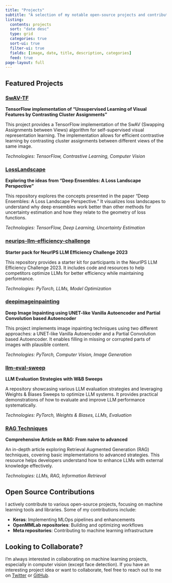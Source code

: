 ```yaml
---
title: "Projects"
subtitle: "A selection of my notable open-source projects and contributions"
listing:
  contents: projects
  sort: "date desc"
  type: grid
  categories: true
  sort-ui: true
  filter-ui: true
  fields: [image, date, title, description, categories]
  feed: true
page-layout: full
---
```


## Featured Projects

::: {.grid}

::: {.g-col-12 .g-col-md-6}
### [SwAV-TF](https://github.com/ayulockin/SwAV-TF)
**TensorFlow implementation of "Unsupervised Learning of Visual Features by Contrasting Cluster Assignments"**

This project provides a TensorFlow implementation of the SwAV (Swapping Assignments between Views) algorithm for self-supervised visual representation learning. The implementation allows for efficient contrastive learning by contrasting cluster assignments between different views of the same image.

*Technologies: TensorFlow, Contrastive Learning, Computer Vision*
:::

::: {.g-col-12 .g-col-md-6}
### [LossLandscape](https://github.com/ayulockin/LossLandscape)
**Exploring the ideas from "Deep Ensembles: A Loss Landscape Perspective"**

This repository explores the concepts presented in the paper "Deep Ensembles: A Loss Landscape Perspective." It visualizes loss landscapes to understand why deep ensembles work better than other methods for uncertainty estimation and how they relate to the geometry of loss functions.

*Technologies: TensorFlow, Deep Learning, Uncertainty Estimation*
:::

::: {.g-col-12 .g-col-md-6}
### [neurips-llm-efficiency-challenge](https://github.com/ayulockin/neurips-llm-efficiency-challenge)
**Starter pack for NeurIPS LLM Efficiency Challenge 2023**

This repository provides a starter kit for participants in the NeurIPS LLM Efficiency Challenge 2023. It includes code and resources to help competitors optimize LLMs for better efficiency while maintaining performance.

*Technologies: PyTorch, LLMs, Model Optimization*
:::

::: {.g-col-12 .g-col-md-6}
### [deepimageinpainting](https://github.com/ayulockin/deepimageinpainting)
**Deep Image Inpainting using UNET-like Vanilla Autoencoder and Partial Convolution based Autoencoder**

This project implements image inpainting techniques using two different approaches: a UNET-like Vanilla Autoencoder and a Partial Convolution based Autoencoder. It enables filling in missing or corrupted parts of images with plausible content.

*Technologies: PyTorch, Computer Vision, Image Generation*
:::

::: {.g-col-12 .g-col-md-6}
### [llm-eval-sweep](https://github.com/ayulockin/llm-eval-sweep)
**LLM Evaluation Strategies with W&B Sweeps**

A repository showcasing various LLM evaluation strategies and leveraging Weights & Biases Sweeps to optimize LLM systems. It provides practical demonstrations of how to evaluate and improve LLM performance systematically.

*Technologies: PyTorch, Weights & Biases, LLMs, Evaluation*
:::

::: {.g-col-12 .g-col-md-6}
### [RAG Techniques](https://wandb.ai/site/articles/rag-techniques/)
**Comprehensive Article on RAG: From naive to advanced**

An in-depth article exploring Retrieval Augmented Generation (RAG) techniques, covering basic implementations to advanced strategies. This resource helps developers understand how to enhance LLMs with external knowledge effectively.

*Technologies: LLMs, RAG, Information Retrieval*
:::

:::

## Open Source Contributions

I actively contribute to various open-source projects, focusing on machine learning tools and libraries. Some of my contributions include:

- **Keras**: Implementing MLOps pipelines and enhancements
- **OpenMMLab repositories**: Building and optimizing workflows
- **Meta repositories**: Contributing to machine learning infrastructure

## Looking to Collaborate?

I'm always interested in collaborating on machine learning projects, especially in computer vision (except face detection). If you have an interesting project idea or want to collaborate, feel free to reach out to me on [Twitter](https://x.com/ayushthakur0) or [GitHub](https://github.com/ayulockin). 
